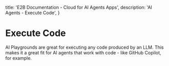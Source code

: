   title: 'E2B Documentation - Cloud for AI Agents Apps',
  description: 'AI Agents - Execute Code',
}

# Execute Code
AI Playgrounds are great for executing any code produced by an LLM.
This makes it a great fit for AI agents that work with code - like GitHub Copilot, for example.

<CodeGroupAutoload path="agents/code_exec" isRunnable={true} />